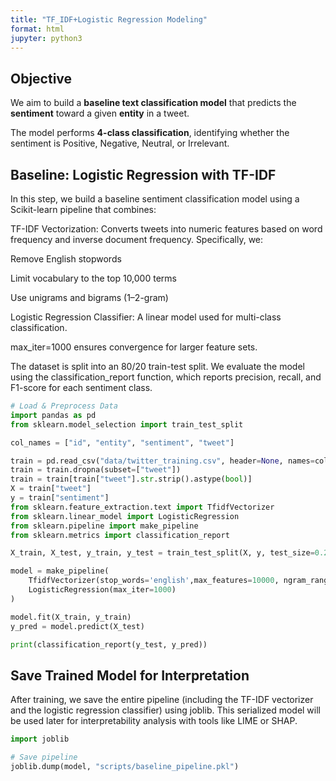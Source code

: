 ```yaml
---
title: "TF_IDF+Logistic Regression Modeling"
format: html
jupyter: python3
---
```


## Objective

We aim to build a **baseline text classification model** that predicts the **sentiment** toward a given **entity** in a tweet.

The model performs **4-class classification**, identifying whether the sentiment is Positive, Negative, Neutral, or Irrelevant.

## Baseline: Logistic Regression with TF-IDF

In this step, we build a baseline sentiment classification model using a Scikit-learn pipeline that combines:

TF-IDF Vectorization: Converts tweets into numeric features based on word frequency and inverse document frequency. Specifically, we:

Remove English stopwords

Limit vocabulary to the top 10,000 terms

Use unigrams and bigrams (1–2-gram)

Logistic Regression Classifier: A linear model used for multi-class classification.

max_iter=1000 ensures convergence for larger feature sets.

The dataset is split into an 80/20 train-test split. We evaluate the model using the classification_report function, which reports precision, recall, and F1-score for each sentiment class.

```python
# Load & Preprocess Data
import pandas as pd
from sklearn.model_selection import train_test_split

col_names = ["id", "entity", "sentiment", "tweet"]

train = pd.read_csv("data/twitter_training.csv", header=None, names=col_names)
train = train.dropna(subset=["tweet"])
train = train[train["tweet"].str.strip().astype(bool)]
X = train["tweet"]
y = train["sentiment"]
from sklearn.feature_extraction.text import TfidfVectorizer
from sklearn.linear_model import LogisticRegression
from sklearn.pipeline import make_pipeline
from sklearn.metrics import classification_report

X_train, X_test, y_train, y_test = train_test_split(X, y, test_size=0.2, random_state=42, stratify=y)

model = make_pipeline(
    TfidfVectorizer(stop_words='english',max_features=10000, ngram_range=(1,2)),
    LogisticRegression(max_iter=1000)
)

model.fit(X_train, y_train)
y_pred = model.predict(X_test)

print(classification_report(y_test, y_pred))
```

## Save Trained Model for Interpretation

After training, we save the entire pipeline (including the TF-IDF vectorizer and the logistic regression classifier) using joblib. This serialized model will be used later for interpretability analysis with tools like LIME or SHAP.

```python
import joblib

# Save pipeline
joblib.dump(model, "scripts/baseline_pipeline.pkl")
```
